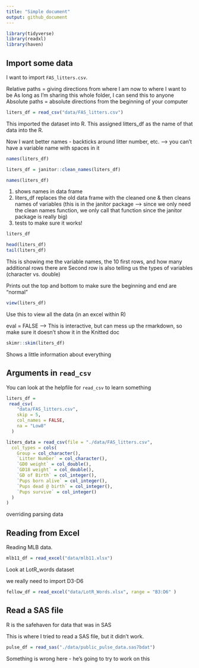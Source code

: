 ```yaml
---
title: "Simple document"
output: github_document
---
```


```r
library(tidyverse)
library(readxl)
library(haven)
```

## Import some data

I want to import `FAS_litters.csv`. 

Relative paths = giving directions from where I am now to where I want to be 
  As long as I'm sharing this whole folder, I can send this to anyone 
Absolute paths = absolute directions from the beginning of your computer 

```r
liters_df = read_csv("data/FAS_litters.csv")
```
This imported the dataset into R. 
This assigned litters_df as the name of that data into the R. 

Now I want better names 
- backticks around litter number, etc. --> you can't have a variable name with spaces in it 

```r
names(liters_df)

liters_df = janitor::clean_names(liters_df)

names(liters_df)
```

1) shows names in data frame
2) liters_df replaces the old data frame with the cleaned one & then cleans names of variables (this is in the janitor package --> since we only need the clean names function, we only call that function since the janitor package is really big)
3) tests to make sure it works! 

```r
liters_df

head(liters_df)
tail(liters_df)
```

This is showing me the variable names, the 10 first rows, and how many additional rows there are 
Second row is also telling us the types of variables (character vs. double)

Prints out the top and bottom to make sure the beginning and end are "normal" 

```r
view(liters_df)
```

Use this to view all the data (in an excel within R)

eval = FALSE --> This is interactive, but can mess up the rmarkdown, so make sure it doesn't show it in the Knitted doc 

```r
skimr::skim(liters_df)
```
Shows a little information about everything

## Arguments in `read_csv`

You can look at the helpfile for `read_csv` to learn something 
```r
liters_df = 
 read_csv(
    "data/FAS_litters.csv", 
    skip = 5, 
    col_names = FALSE, 
    na = "Low8"
  )
```

```r
liters_data = read_csv(file = "./data/FAS_litters.csv",
  col_types = cols(
    Group = col_character(),
    `Litter Number` = col_character(),
    `GD0 weight` = col_double(),
    `GD18 weight` = col_double(),
    `GD of Birth` = col_integer(),
    `Pups born alive` = col_integer(),
    `Pups dead @ birth` = col_integer(),
    `Pups survive` = col_integer()
  )
)
```

overriding parsing data 


## Reading from Excel 

Reading MLB data.

```r
mlb11_df = read_excel("data/mlb11.xlsx")
```

Look at LotR_words dataset 

we really need to import D3-D6

```r
fellow_df = read_excel("data/LotR_Words.xlsx", range = "B3:D6" )
```

## Read a SAS file 

R is the safehaven for data that was in SAS

This is where I tried to read a SAS file, but it didn't work. 

```r
pulse_df = read_sas("./data/public_pulse_data.sas7bdat")
```

Something is wrong here - he's going to try to work on this